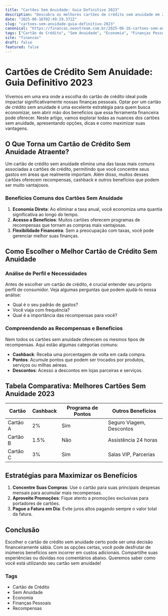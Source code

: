 ```yaml
---
title: "Cartões Sem Anuidade: Guia Definitivo 2023"
description: "Descubra os melhores cartões de crédito sem anuidade em 2023. Maximizar benefícios, recompensas e economias com escolhas inteligentes."
date: "2025-06-16T02:49:19.372Z"
slug: "cartoes-sem-anuidade-guia-definitivo-2023"
canonical: "https://financas.neostream.com.br/2025-06-16-cartoes-sem-anuidade-guia-definitivo-2023"
tags: ["Cartão de Crédito", "Sem Anuidade", "Economia", "Finanças Pessoais", "Recompensas"]
site: "financas"
draft: false
featured: false
---
```


# Cartões de Crédito Sem Anuidade: Guia Definitivo 2023

Vivemos em uma era onde a escolha do cartão de crédito ideal pode impactar significativamente nossas finanças pessoais. Optar por um cartão de crédito sem anuidade é uma excelente estratégia para quem busca economizar, sem abrir mão dos benefícios que essa ferramenta financeira pode oferecer. Neste artigo, vamos explorar todas as nuances dos cartões sem anuidade, apresentando opções, dicas e como maximizar suas vantagens.

## O Que Torna um Cartão de Crédito Sem Anuidade Atraente?

Um cartão de crédito sem anuidade elimina uma das taxas mais comuns associadas a cartões de crédito, permitindo que você concentre seus gastos em áreas que realmente importam. Além disso, muitos desses cartões oferecem recompensas, cashback e outros benefícios que podem ser muito vantajosos.

### Benefícios Comuns dos Cartões Sem Anuidade

1. **Economia Direta**: Ao eliminar a taxa anual, você economiza uma quantia significativa ao longo do tempo.
2. **Acesso a Benefícios**: Muitos cartões oferecem programas de recompensas que tornam as compras mais vantajosas.
3. **Flexibilidade Financeira**: Sem a preocupação com taxas, você pode gerenciar melhor suas finanças.

## Como Escolher o Melhor Cartão de Crédito Sem Anuidade

### Análise de Perfil e Necessidades

Antes de escolher um cartão de crédito, é crucial entender seu próprio perfil de consumidor. Veja algumas perguntas que podem ajudá-lo nessa análise:

- Qual é o seu padrão de gastos?
- Você viaja com frequência?
- Qual é a importância das recompensas para você?

### Compreendendo as Recompensas e Benefícios

Nem todos os cartões sem anuidade oferecem os mesmos tipos de recompensas. Aqui estão algumas categorias comuns:

- **Cashback**: Receba uma porcentagem de volta em cada compra.
- **Pontos**: Acumule pontos que podem ser trocados por produtos, serviços ou milhas aéreas.
- **Descontos**: Acesso a descontos em lojas parceiras e serviços.

## Tabela Comparativa: Melhores Cartões Sem Anuidade 2023

| Cartão                 | Cashback | Programa de Pontos | Outros Benefícios         |
|------------------------|----------|--------------------|---------------------------|
| Cartão A               | 2%       | Sim                | Seguro Viagem, Descontos  |
| Cartão B               | 1.5%     | Não                | Assistência 24 horas      |
| Cartão C               | 3%       | Sim                | Salas VIP, Parcerias      |

## Estratégias para Maximizar os Benefícios

1. **Concentre Suas Compras**: Use o cartão para suas principais despesas mensais para acumular mais recompensas.
2. **Aproveite Promoções**: Fique atento a promoções exclusivas para portadores de cartões.
3. **Pague a Fatura em Dia**: Evite juros altos pagando sempre o valor total da fatura.

## Conclusão

Escolher o cartão de crédito sem anuidade certo pode ser uma decisão financeiramente sábia. Com as opções certas, você pode desfrutar de inúmeros benefícios sem incorrer em custos adicionais. Compartilhe suas experiências ou dúvidas nos comentários abaixo. Queremos saber como você está utilizando seu cartão sem anuidade!

### Tags
- Cartão de Crédito
- Sem Anuidade
- Economia
- Finanças Pessoais
- Recompensas
